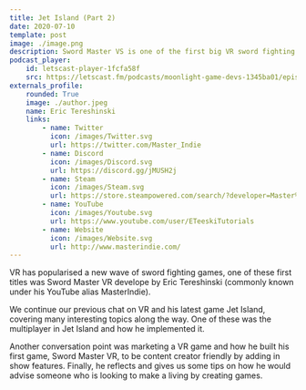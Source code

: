 ```yaml
---
title: Jet Island (Part 2)
date: 2020-07-10
template: post
image: ./image.png
description: Sword Master VS is one of the first big VR sword fighting games. Eric Tereshinski aka Master Indie joins me to discuss how he made the game (and his latest release, Jet Island).
podcast_player:
    id: letscast-player-1fcfa58f
    src: https://letscast.fm/podcasts/moonlight-game-devs-1345ba01/episodes/multiplayer-usability-and-marketing-in-vr-jet-island-part-2/player.js
externals_profile:
    rounded: True
    image: ./author.jpeg
    name: Eric Tereshinski
    links:
        - name: Twitter
          icon: /images/Twitter.svg
          url: https://twitter.com/Master_Indie
        - name: Discord
          icon: /images/Discord.svg
          url: https://discord.gg/jMUSH2j
        - name: Steam
          icon: /images/Steam.svg
          url: https://store.steampowered.com/search/?developer=Master%20Indie&snr=1_5_9__2000
        - name: YouTube
          icon: /images/Youtube.svg
          url: https://www.youtube.com/user/ETeeskiTutorials
        - name: Website
          icon: /images/Website.svg
          url: http://www.masterindie.com/
---
```


VR has popularised a new wave of sword fighting games, one of these first titles was Sword Master VR develope by Eric Tereshinski (commonly known under his YouTube alias MasterIndie).

<SwordMaster />

 We continue our previous chat on VR and his latest game Jet Island, covering many interesting topics along the way. One of these was the multiplayer in Jet Island and how he implemented it.

 Another conversation point was marketing a VR game and how he built his first game, Sword Master VR, to be content creator friendly by adding in show features. Finally, he reflects and gives us some tips on how he would advise someone who is looking to make a living by creating games.
